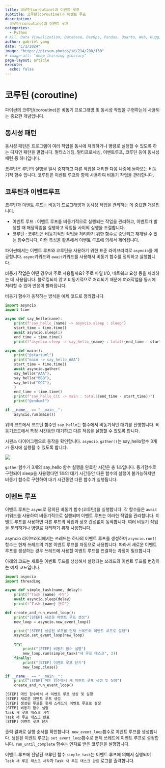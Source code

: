 ```yaml
---
title: 코루틴(coroutine)과 이벤트 루프
subtitle: 코루틴(coroutine)과 이벤트 루프
description:
  코루틴(coroutine)과 이벤트 루프
categories:
  - Python
# All, Data Visualization, Database, DevOps, Pandas, Quarto, Web, HuggingFace
author: gabriel yang
date: "1/1/2024"
image: "https://picsum.photos/id/214/200/150"
# image-alt: "deep learning glossary"
page-layout: article
execute:
  echo: false
---
```


# 코루틴 (coroutine)

파이썬의 코루틴(coroutine)은 비동기 프로그래밍 및 동시성 작업을 구현하는데 사용되는 중요한 개념입니다.

## 동시성 패턴

동시성 패턴은 프로그램이 여러 작업을 동시에 처리하거나 병령로 실행할 수 있도록 하는 디자인 패턴을 말합니다. 멀티스레딩, 멀티프로세싱, 이벤트루프, 코루틴 등이 동시성 패턴 중 하나입니다.

코루틴은 루틴의 실행을 일시 중지하고 다른 작업을 처리한 다음 나중에 돌아오는 비동기적 함수 입니다. 코루틴은 이벤트 루프와 함께 사용하여 비동기 작업을 관리합니다.

## 코루틴과 이벤트루프

코루틴과 이벤트 루프는 비동기 프로그래밍과 동시성 작업을 관리하는 데 중요한 개념입니다.

-   이벤트 루프 : 이벤트 루프틑 비동기적으로 실행되는 작업을 관리하고, 이벤트가 발생할 때 해당작업을 실행하고 작업들 사이의 실행을 조절합니다.
-   코루틴 : 코루틴은 비동기적인 작업을 처리하기 위한 함수로 중단되고 재개될 수 있는 함수입니다. 이런 특성을 활용해서 이벤트 루프에 의해서 제어됩니다.

파이썬에서는 이벤트 루프와 코루틴을 사용하기 위한 표준 라이브러리로 `asyncio`를 제공합니다. `async`키워드와 `await`키워드를 사용해서 비동기 함수를 정의하고 실행합니다.

::: callout-note
비동기 작업은 어떤 경우에 주로 사용될까요? 주로 파일 I/O, 네트워크 요청 등을 처리하는 데 사용됩니다. 블로킹되지 않고 비동기적으로 처리되기 때문에 여러작업을 동시에 처리할 수 있어 반응이 빨라집니다.
:::

비동기 함수가 동작하는 방식을 예제 코드로 정리합니다.

```python
import asyncio
import time

async def say_hello(name):
    print(f"say_hello_{name} -> asyncio.sleep : sleep")
    start_time = time.time()
    await asyncio.sleep(1)
    end_time = time.time()
    print(f"asyncio.sleep -> say_hello_{name} : total({end_time - start_time})")

async def main():
    print("@startuml")
    print("main -> say_hello_AAA")
    start_time = time.time()
    await asyncio.gather(
    say_hello("AAA"),
    say_hello("BBB"),
    say_hello("CCC"),
    )
    end_time = time.time()
    print(f"say_hello_CCC -> main : total({end_time - start_time})")
    print("@enduml")

if __name__ == "__main__":
    asyncio.run(main())

```

위의 코드에서 코드틴 함수인 `say_hello`는 함수에서 비동기적인 대기를 진행합니다. 비동기코드에서 특정 시간동안 대기하고 다른 적읍을 실행할 수 있도록 합니다.

시퀀스 다이어그램으로 동작을 확인합니다. `asyncio.gather()`는 say_hello함수 3개가 동시에 실행될 수 있도록 합니다.

![](2023-12-31-asyncio/images/paste-2.png)

`gather`함수가 3개의 say_hello 함수 실행을 완료한 시간은 총 1초입니다. 동기함수로 구현되어 sleep을 사용했다면 1초의 대기 시간동안 다른 함수의 실행이 불가능하지만 비동기 함수로 구현하여 대기 시간동안 다른 함수가 실행됩니다.

## 이벤트 루프

이벤트 루프는 `async`로 정의된 비동기 함수(코루틴)을 실행합니다. 각 함수들은 `await`키워드를 사용하여 비동기적으로 실행되며 이벤트 루프는 이러한 작업을 관리합니다. 이벤트 루프를 사용하면 다른 루프의 작업과 상호 간섭없이 동작합니다. 여러 비동기 작업을 분리하거나 병렬로 처리하기 위해 사용합니다.

asyncio 라이브러리에서는 쓰레드는 하나의 이벤트 루프를 생성하며 `asyncio.run()`함수는 현재 쓰레드의 기본 이벤트 루프를 자동으로 사용합니다. 따라서 새로운 이벤트 루프를 생성하는 경우 쓰레드에 사용할 이벤트 루프를 연결하는 과정이 필요합니다.

아래의 코드는 새로운 이벤트 루프를 생성해서 실행되는 쓰레드의 이벤트 루프를 변경하는 예제 코드입니다.

``` python
import asyncio
import threading

async def simple_task(name, delay):
    print(f"Task {name} 시작")
    await asyncio.sleep(delay)
    print(f"Task {name} 완료")

def create_and_run_event_loop():
    print("[STEP] 새로운 이벤트 루프 생성")
    new_loop = asyncio.new_event_loop()

    print("[STEP] 생성된 루프를 현재 스레드의 이벤트 루프로 설정")
    asyncio.set_event_loop(new_loop)

    try:
        print("[STEP] 비동기 함수 실행")
        new_loop.run(simple_task("새 루프 태스크", 2))
    finally:
        print("[STEP] 이벤트 루프 닫기")
        new_loop.close()

if __name__ == "__main__":
    print("[STEP] 메인 함수에서 새 이벤트 루프 생성 및 실행")
    create_and_run_event_loop()

```
``` bash
[STEP] 메인 함수에서 새 이벤트 루프 생성 및 실행
[STEP] 새로운 이벤트 루프 생성
[STEP] 생성된 루프를 현재 스레드의 이벤트 루프로 설정
[STEP] 비동기 함수 실행
Task 새 루프 태스크 시작
Task 새 루프 태스크 완료
[STEP] 이벤트 루프 닫기
```

출력 결과로 실행 순서를 확인합니다. `new_event_loop`함수로 이벤트 루프를 생성합니다. 생된된 이벤트 루프는 `set_event_loop`함수로 현제 쓰레드에 이벤트 루프로 설정합니다. `run_until_complete` 함수는 인자로 받은 코루틴을 실행합니다.

이벤트 루프에 전달된 코루틴 함수 `simple_task`는 이벤트 루프에 의해서 실행되어 `Task 새 루프 태스크 시작`과 `Task 새 루프 태스크 완료` 로그를 출력합니다.

